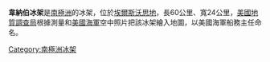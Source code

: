 '''韋納伯冰架'''是[[南極洲|南極洲]]的冰架，位於[[埃爾斯沃思地|埃爾斯沃思地]]，長60公里、寬24公里，[[美國地質調查局|美國地質調查局]]根據測量和[[美國海軍|美國海軍]]空中照片把該冰架繪入地圖，以美國海軍船務主任命名。

{{coord|73|3|S|87|20|W|scale:2000000|display=title}}

{{DEFAULTSORT:Venable Ice Shelf}}
[[Category:南極洲冰架|Category:南極洲冰架]]


{{EllsworthLand-geo-stub}}